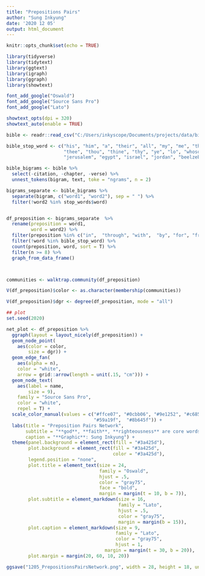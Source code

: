 ```yaml
---
title: "Prepositions Pairs"
author: "Sung Inkyung"
date: '2020 12 05'
output: html_document
---
```


```r
knitr::opts_chunk$set(echo = TRUE)
```

```r
library(tidyverse)
library(tidytext)
library(ggtext)
library(igraph)
library(ggraph)
library(showtext)

font_add_google("Oswald")
font_add_google("Source Sans Pro")
font_add_google("Lato")

showtext_opts(dpi = 320)
showtext_auto(enable = TRUE)
```


```r
bible <- readr::read_csv("C:/Users/inkyscope/Documents/projects/data/bible_kjv_new.csv") 

```


```r
bible_stop_word <- c("his", "him", "a", "their", "all", "my", "me", "them", "that", "all", "her", "your", "her",  "this", "and", "it", "us", "it", "mine", "those", "my", "an", "any", "our", "to", "whom", "and", "of", "these", "what", "which", "whose", "one", "himself", "themselves", "at", "you", "unto", "no", "by", "you", "for", "among", "thence", "before", "off", "i", "he", "ever", "we", "there", "if", "in", "thus", "us",
                     "thee", "thou", "thine", "thy", "ye", "lo", "whosoever", "therewith",
                     "jerusalem", "egypt", "israel", "jordan", "beelzebub", "macedonia", "moses", "henceforth")

bible_bigrams <- bible %>% 
  select(-citation, -chapter, -verse) %>% 
  unnest_tokens(bigram, text, toke = "ngrams", n = 2) 

bigrams_separate <- bible_bigrams %>% 
  separate(bigram, c("word1", "word2"), sep = " ") %>% 
  filter(!word2 %in% stop_words$word)


df_preposition <- bigrams_separate  %>% 
  rename(preposition = word1,
         word = word2) %>% 
  filter(preposition %in% c("in",  "through", "with",  "by", "for", "from")) %>% 
  filter(!word %in% bible_stop_word) %>% 
  count(preposition, word, sort = T) %>% 
  filter(n >= 8) %>% 
  graph_from_data_frame()



communities <- walktrap.community(df_preposition)

V(df_preposition)$color <- as.character(membership(communities))

V(df_preposition)$dgr <- degree(df_preposition, mode = "all")
```

```r
## plot
set.seed(2020)

net_plot <- df_preposition %>% 
  ggraph(layout = layout_nicely(df_preposition)) +
  geom_node_point(
    aes(color = color,
        size = dgr)) +
  geom_edge_fan(
    aes(alpha = n),
    color = "white",
    arrow = grid::arrow(length = unit(.15, "cm"))) +
  geom_node_text(
    aes(label = name,
        size = 9),
    family = "Source Sans Pro",
    color = "white",
    repel = T) +
  scale_color_manual(values = c("#ffce07", "#0cbb06", "#9e1252", "#c685d6", 
                                "#59a19f",  "#8b645f")) +
  labs(title = "Preposition Pairs Network",
       subtitle = "**god**, **faith**, **righteousness** are core words<br>most repeatedly connected with the chosen prepositions",
       caption = "**Graphic**: Sung Inkyung") +
  theme(panel.background = element_rect(fill = "#3a425d"),
        plot.background = element_rect(fill = "#3a425d",
                                       color = "#3a425d"),
        legend.position = "none",
        plot.title = element_text(size = 24,
                                  family = "Oswald",
                                  hjust = .5,
                                  color = "gray75",
                                  face = "bold",
                                  margin = margin(t = 10, b = 7)),
        plot.subtitle = element_markdown(size = 16,
                                         family = "Lato", 
                                         hjust = .5,
                                         color = "gray75",
                                         margin = margin(b = 15)),
        plot.caption = element_markdown(size = 9,
                                        family = "Lato",
                                        color = "gray75",
                                        hjust = 1,
                                    margin = margin(t = 30, b = 20)),
        plot.margin = margin(20, 60, 10, 20))

ggsave("1205_PrepositionsPairsNetwork.png", width = 28, height = 18, units = "cm")
```

